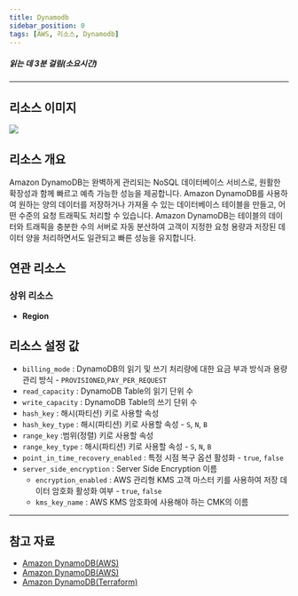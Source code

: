 ```yaml
---
title: Dynamodb
sidebar_position: 0
tags: [AWS, 리소스, Dynamodb]
---
```





##### 읽는 데 3분 걸림(소요시간)

---

## 리소스 이미지

<img src={icon} />

## 리소스 개요

Amazon DynamoDB는 완벽하게 관리되는 NoSQL 데이터베이스 서비스로, 원활한 확장성과 함께 빠르고 예측 가능한 성능을 제공합니다. Amazon DynamoDB를 사용하여 원하는 양의 데이터를 저장하거나 가져올 수 있는 데이터베이스 테이블을 만들고, 어떤 수준의 요청 트래픽도 처리할 수 있습니다. Amazon DynamoDB는 테이블의 데이터와 트래픽을 충분한 수의 서버로 자동 분산하여 고객이 지정한 요청 용량과 저장된 데이터 양을 처리하면서도 일관되고 빠른 성능을 유지합니다.

## 연관 리소스

### 상위 리소스

-   **Region**

## 리소스 설정 값

-   `billing_mode` : DynamoDB의 읽기 및 쓰기 처리량에 대한 요금 부과 방식과 용량 관리 방식 - `PROVISIONED`,`PAY_PER_REQUEST`
-   `read_capacity` : DynamoDB Table의 읽기 단위 수
-   `write_capacity` : DynamoDB Table의 쓰기 단위 수
-   `hash_key` : 해시(파티션) 키로 사용할 속성
-   `hash_key_type` : 해시(파티션) 키로 사용할 속성 - `S`, `N`, `B`
-   `range_key` :범위(정렬) 키로 사용할 속성
-   `range_key_type` : 해시(파티션) 키로 사용할 속성 - `S`, `N`, `B`
-   `point_in_time_recovery_enabled` : 특정 시점 복구 옵션 활성화 - `true`, `false`
-   `server_side_encryption` : Server Side Encryption 이름
    -   `encryption_enabled` : AWS 관리형 KMS 고객 마스터 키를 사용하여 저장 데이터 암호화 활성화 여부 - `true`, `false`
    -   `kms_key_name` : AWS KMS 암호화에 사용해야 하는 CMK의 이름

---

## 참고 자료

-   [Amazon DynamoDB(AWS)](https://docs.aws.amazon.com/ko_kr/amazondynamodb/latest/developerguide/Introduction.html)
-   [Amazon DynamoDB(AWS)](https://aws.amazon.com/ko/dynamodb/pricing/?nc2=type_a)
-   [Amazon DynamoDB(Terraform)](https://registry.terraform.io/providers/hashicorp/aws/latest/docs/resources/dynamodb_contributor_insights)
